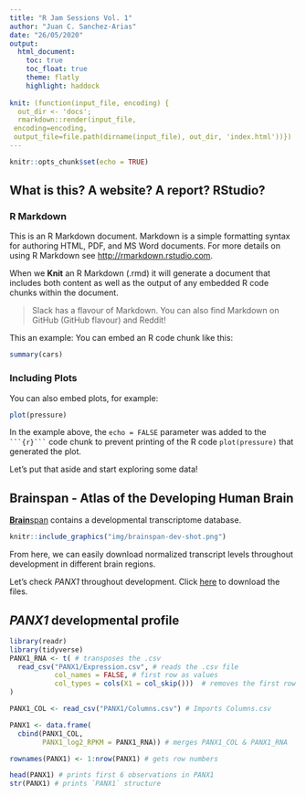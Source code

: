 ```yaml
---
title: "R Jam Sessions Vol. 1"
author: "Juan C. Sanchez-Arias"
date: "26/05/2020"
output: 
  html_document:
    toc: true
    toc_float: true
    theme: flatly
    highlight: haddock
  
knit: (function(input_file, encoding) {
  out_dir <- 'docs';
  rmarkdown::render(input_file,
 encoding=encoding,
 output_file=file.path(dirname(input_file), out_dir, 'index.html'))})
---
```


```r
knitr::opts_chunk$set(echo = TRUE)
```

## What is this? A website? A report? RStudio? {.tabset}

### R Markdown 

This is an R Markdown document. Markdown is a simple formatting syntax for authoring HTML, PDF, and MS Word documents. For more details on using R Markdown see <http://rmarkdown.rstudio.com>.

When we **Knit** an R Markdown (.rmd) it will generate a document that includes both content as well as the output of any embedded R code chunks within the document.

> Slack has a flavour of Markdown. You can also find Markdown on GitHub (GitHub flavour) and Reddit!

This an example: You can embed an R code chunk like this:

```r
summary(cars)
```

### Including Plots

You can also embed plots, for example:

```r
plot(pressure)
```

In the example above, the `echo = FALSE` parameter was added to the ` ```{r}``` ` code chunk to prevent printing of the R code `plot(pressure)` that generated the plot.

Let's put that aside and start exploring some data!

## **Brain**span - Atlas of the Developing Human Brain

[**Brain**span](http://www.brainspan.org/static/home) contains a developmental transcriptome database.

```r
knitr::include_graphics("img/brainspan-dev-shot.png")
```
From here, we can easily download normalized transcript levels throughout development in different brain regions.

Let's check *PANX1* throughout development. Click [here]() to download the files.

## *PANX1* developmental profile

```r
library(readr)
library(tidyverse)
PANX1_RNA <- t( # transposes the .csv
  read_csv("PANX1/Expression.csv", # reads the .csv file
           col_names = FALSE, # first row as values 
           col_types = cols(X1 = col_skip()))  # removes the first row
)

PANX1_COL <- read_csv("PANX1/Columns.csv") # Imports Columns.csv

PANX1 <- data.frame(
  cbind(PANX1_COL, 
        PANX1_log2_RPKM = PANX1_RNA)) # merges PANX1_COL & PANX1_RNA 

rownames(PANX1) <- 1:nrow(PANX1) # gets row numbers

head(PANX1) # prints first 6 observations in PANX1
str(PANX1) # prints `PANX1` structure
```

